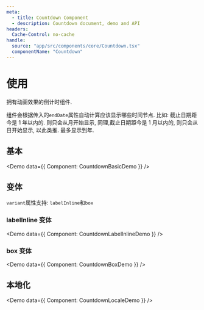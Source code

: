 ```yaml
---
meta:
  - title: Countdown Component
  - description: Countdown document, demo and API
headers:
  Cache-Control: no-cache
handle:
  source: "app/src/components/core/Countdown.tsx"
  componentName: "Countdown"
---
```



# 使用

拥有动画效果的倒计时组件.

组件会根据传入的`endDate`属性自动计算应该显示哪些时间节点. 比如: 截止日期距今是 1 年以内的. 则只会从月开始显示, 同理,截止日期距今是 1 月以内的, 则只会从日开始显示, 以此类推. 最多显示到年.

## 基本

<Demo data={{ Component: CountdownBasicDemo }} />

## 变体

`variant`属性支持: `labelInline`和`box`

### labelInline 变体

<Demo data={{ Component: CountdownLabelInlineDemo }} />

### box 变体

<Demo data={{ Component: CountdownBoxDemo }} />

## 本地化

<Demo data={{ Component: CountdownLocaleDemo }} />
